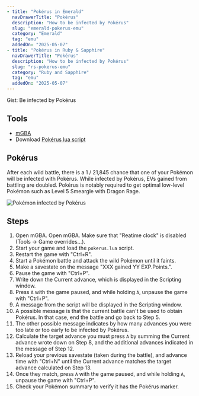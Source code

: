 ```yaml
---
- title: "Pokérus in Emerald"
  navDrawerTitle: "Pokérus"
  description: "How to be infected by Pokérus"
  slug: "emerald-pokerus-emu"
  category: "Emerald"
  tag: "emu"
  addedOn: "2025-05-07"
- title: "Pokérus in Ruby & Sapphire"
  navDrawerTitle: "Pokérus"
  description: "How to be infected by Pokérus"
  slug: "rs-pokerus-emu"
  category: "Ruby and Sapphire"
  tag: "emu"
  addedOn: "2025-05-07"
---
```


<Gist>Gist: Be infected by Pokérus</Gist>

## Tools

- [mGBA](/mgba-setup)
- Download [Pokérus lua script](https://raw.githubusercontent.com/RainingChain/pk_emu_scripts/refs/heads/main/Gen3/pokerus.lua)

## Pokérus

After each wild battle, there is a 1 / 21,845 chance that one of your Pokémon will be infected with Pokérus. While infected by Pokérus, EVs gained from battling are doubled. Pokérus is notably required to get optimal low-level Pokémon such as Level 5 Smeargle with Dragon Rage.

![Pokémon infected by Pokérus](/images/Emerald/pokerus.png)

## Steps

1. <ShowIf slug="/emerald-pokerus-emu">Open mGBA.</ShowIf>
   <ShowIf slug="/rs-pokerus-emu">
     Open mGBA. Make sure that "Reatime clock" is disabled (Tools -> Game
     overrides...).
   </ShowIf>
1. Start your game and load the `pokerus.lua` script.
1. Restart the game with "Ctrl+R".
1. Start a Pokémon battle and attack the wild Pokémon until it faints.
1. Make a savestate on the message "XXX gained YY EXP.Points.".
1. Pause the game with "Ctrl+P".
1. Write down the Current advance, which is displayed in the Scripting window.
1. Press `A` with the game paused, and while holding `A`, unpause the game with "Ctrl+P".
1. A message from the script will be displayed in the Scripting window.
1. A possible message is that the current battle can't be used to obtain Pokérus. In that case, end the battle and go back to Step 5.
1. The other possible message indicates by how many advances you were too late or too early to be infected by Pokérus.
1. Calculate the target advance you must press `A` by summing the Current advance wrote down on Step 8, and the additional advances indicated in the message of Step 12.
1. Reload your previous savestate (taken during the battle), and advance time with "Ctrl+N" until the Current advance matches the target advance calculated on Step 13.
1. Once they match, press `A` with the game paused, and while holding `A`, unpause the game with "Ctrl+P".
1. Check your Pokémon summary to verify it has the Pokérus marker.

<YouTubeVideo src="https://www.youtube.com/embed/ySpe6-4xCNc" />
